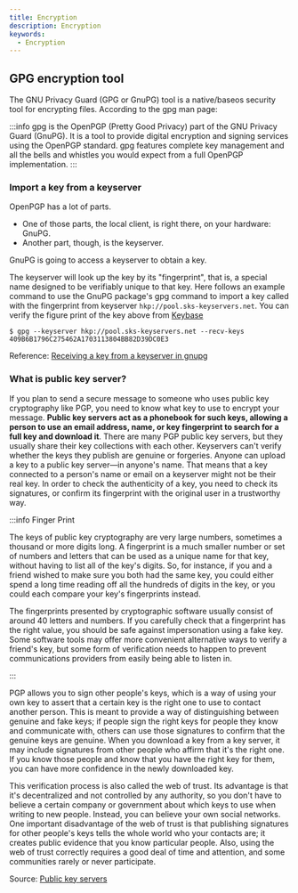 ```yaml
---
title: Encryption
description: Encryption
keywords:
  - Encryption
---
```


## GPG encryption tool

The GNU Privacy Guard (GPG or GnuPG) tool is a native/baseos security tool for encrypting files. According to the gpg man page:

:::info
gpg is the OpenPGP (Pretty Good Privacy) part of the GNU Privacy Guard (GnuPG). It is a tool to provide digital encryption and signing services using the OpenPGP standard. gpg features complete key management and all the bells and whistles you would expect from a full OpenPGP implementation.
:::

### Import a key from a keyserver

OpenPGP has a lot of parts. 
- One of those parts, the local client, is right there, on your hardware: GnuPG. 
- Another part, though, is the keyserver.

GnuPG is going to access a keyserver to obtain a key.

The keyserver will look up the key by its "fingerprint", that is, a special name designed to be verifiably unique to that key.
Here follows an example command to use the GnuPG package's gpg command to import a key called with the fingerprint from keyserver `hkp://pool.sks-keyservers.net`. You can verify the figure print of the key above from [Keybase](https://keybase.io/)

`$ gpg --keyserver hkp://pool.sks-keyservers.net --recv-keys 409B6B1796C275462A1703113804BB82D39DC0E3`

Reference: [Receiving a key from a keyserver in gnupg](https://superuser.com/questions/931812/receiving-a-key-from-a-keyserver-in-gnupg)

### What is public key server?

If you plan to send a secure message to someone who uses public key cryptography like PGP, you need to know what key to use to encrypt your message. **Public key servers act as a phonebook for such keys, allowing a person to use an email address, name, or key fingerprint to search for a full key and download it**. There are many PGP public key servers, but they usually share their key collections with each other. Keyservers can't verify whether the keys they publish are genuine or forgeries. Anyone can upload a key to a public key server—in anyone's name. That means that a key connected to a person's name or email on a keyserver might not be their real key. In order to check the authenticity of a key, you need to check its signatures, or confirm its fingerprint with the original user in a trustworthy way.

:::info Finger Print

The keys of public key cryptography are very large numbers, sometimes a thousand or more digits long. A fingerprint is a much smaller number or set of numbers and letters that can be used as a unique name for that key, without having to list all of the key's digits. So, for instance, if you and a friend wished to make sure you both had the same key, you could either spend a long time reading off all the hundreds of digits in the key, or you could each compare your key's fingerprints instead. 

The fingerprints presented by cryptographic software usually consist of around 40 letters and numbers. If you carefully check that a fingerprint has the right value, you should be safe against impersonation using a fake key. Some software tools may offer more convenient alternative ways to verify a friend's key, but some form of verification needs to happen to prevent communications providers from easily being able to listen in. 

:::

PGP allows you to sign other people's keys, which is a way of using your own key to assert that a certain key is the right one to use to contact another person. This is meant to provide a way of distinguishing between genuine and fake keys; if people sign the right keys for people they know and communicate with, others can use those signatures to confirm that the genuine keys are genuine. When you download a key from a key server, it may include signatures from other people who affirm that it's the right one. If you know those people and know that you have the right key for them, you can have more confidence in the newly downloaded key. 

This verification process is also called the web of trust. Its advantage is that it's decentralized and not controlled by any authority, so you don't have to believe a certain company or government about which keys to use when writing to new people. Instead, you can believe your own social networks. One important disadvantage of the web of trust is that publishing signatures for other people's keys tells the whole world who your contacts are; it creates public evidence that you know particular people. Also, using the web of trust correctly requires a good deal of  time and attention, and some communities rarely or never participate.

Source: [Public key servers](https://ssd.eff.org/en/glossary/public-key-servers)